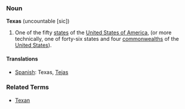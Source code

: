 ===Noun===
'''Texas''' (uncountable [sic])

# One of the fifty [[state]]s of the [[United States of America]], (or more technically, one of forty-six states and four [[commonwealth]]s of the [[United States]]).

====Translations====
*[[Spanish]]: Texas, [[Tejas]]

===Related Terms===
*[[Texan]]